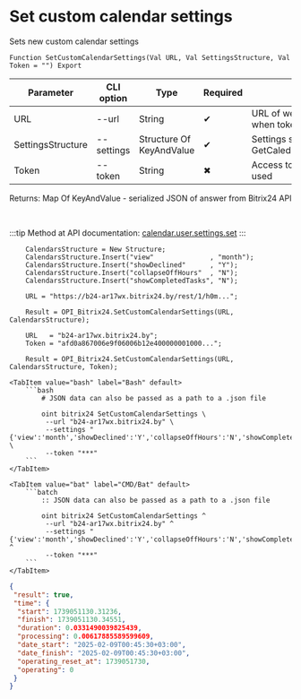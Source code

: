 ﻿---
sidebar_position: 7
---


# Set custom calendar settings
 Sets new custom calendar settings



`Function SetCustomCalendarSettings(Val URL, Val SettingsStructure, Val Token = "") Export`

  | Parameter | CLI option | Type | Required | Description |
  |-|-|-|-|-|
  | URL | --url | String | &#x2714; | URL of webhook or a Bitrix24 domain, when token used |
  | SettingsStructure | --settings | Structure Of KeyAndValue | &#x2714; | Settings structure (see GetCalednarCustomSettingsStructure) |
  | Token | --token | String | &#x2716; | Access token, when app auth method used |

  
  Returns:  Map Of KeyAndValue - serialized JSON of answer from Bitrix24 API

<br/>

:::tip
Method at API documentation: [calendar.user.settings.set](https://apidocs.bitrix24.ru/api-reference/calendar/calendar-user-settings-set.html)
:::
<br/>



```bsl title="1C:Enterprise/OneScript code example"
    CalendarsStructure = New Structure;
    CalendarsStructure.Insert("view"              , "month");
    CalendarsStructure.Insert("showDeclined"      , "Y");
    CalendarsStructure.Insert("collapseOffHours"  , "N");
    CalendarsStructure.Insert("showCompletedTasks", "N");

    URL = "https://b24-ar17wx.bitrix24.by/rest/1/h0m...";

    Result = OPI_Bitrix24.SetCustomCalendarSettings(URL, CalendarsStructure);

    URL   = "b24-ar17wx.bitrix24.by";
    Token = "afd0a867006e9f06006b12e400000001000...";

    Result = OPI_Bitrix24.SetCustomCalendarSettings(URL, CalendarsStructure, Token);
```
 

 <Tabs>
  
    <TabItem value="bash" label="Bash" default>
        ```bash
            # JSON data can also be passed as a path to a .json file
            
            oint bitrix24 SetCustomCalendarSettings \
             --url "b24-ar17wx.bitrix24.by" \
             --settings "{'view':'month','showDeclined':'Y','collapseOffHours':'N','showCompletedTasks':'N'}" \
             --token "***"
        ```
    </TabItem>
  
    <TabItem value="bat" label="CMD/Bat" default>
        ```batch
            :: JSON data can also be passed as a path to a .json file
            
            oint bitrix24 SetCustomCalendarSettings ^
             --url "b24-ar17wx.bitrix24.by" ^
             --settings "{'view':'month','showDeclined':'Y','collapseOffHours':'N','showCompletedTasks':'N'}" ^
             --token "***"
        ```
    </TabItem>
</Tabs>


```json title="Result"
{
 "result": true,
 "time": {
  "start": 1739051130.31236,
  "finish": 1739051130.34551,
  "duration": 0.0331490039825439,
  "processing": 0.00617885589599609,
  "date_start": "2025-02-09T00:45:30+03:00",
  "date_finish": "2025-02-09T00:45:30+03:00",
  "operating_reset_at": 1739051730,
  "operating": 0
 }
}
```
